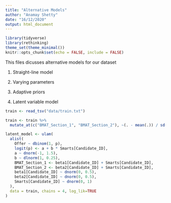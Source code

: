 ```yaml
---
title: "Alternative Models"
author: "Anamay Shetty"
date: "16/12/2020"
output: html_document
---
```


```r
library(tidyverse)
library(rethinking)
theme_set(theme_minimal())
knitr::opts_chunk$set(echo = FALSE, include = FALSE)
```

This files dicusses alternative models for our dataset


1. Straight-line model

2. Varying parameters

3. Adaptive priors

4. Latent variable model

```r
train <- read_tsv("data/train.txt")

train <- train %>%
  mutate_at(c("BMAT_Section_1", "BMAT_Section_2"), ~(. - mean(.)) / sd(.))

```

```r
latent_model <- ulam(
  alist(
    Offer ~ dbinom(1, p),
    logit(p) <- a + b * Smarts[Candidate_ID],
    a ~ dnorm(-1, 1.5),
    b ~ dlnorm(1, 0.25),
    BMAT_Section_1 <- beta1[Candidate_ID] + Smarts[Candidate_ID],
    BMAT_Section_2 <- beta2[Candidate_ID] + Smarts[Candidate_ID],
    beta1[Candidate_ID] ~ dnorm(0, 0.5),
    beta2[Candidate_ID] ~ dnorm(0, 0.5),
    Smarts[Candidate_ID] ~ dnorm(0, 1)
  ),
  data = train, chains = 4, log_lik=TRUE
)
```

